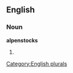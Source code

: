 
==English==

===Noun===
'''alpenstocks'''

# {{plural of|[[alpenstock]]}}

[[Category:English plurals]]